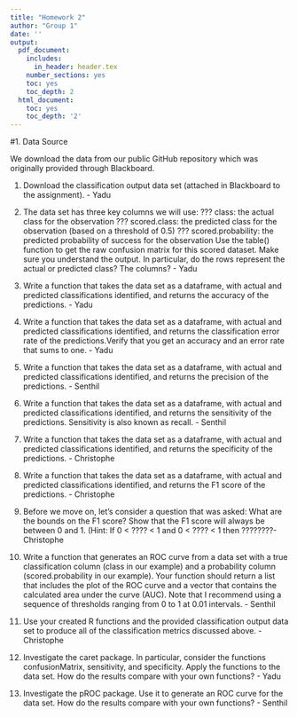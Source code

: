 ```yaml
---
title: "Homework 2"
author: "Group 1"
date: ''
output:
  pdf_document:
    includes:
      in_header: header.tex
    number_sections: yes
    toc: yes
    toc_depth: 2
  html_document:
    toc: yes
    toc_depth: '2'
---
```


\begin{center}
\bigskip
\bigskip
\bigskip
Prepared for:\\
\medskip
Dr. Nathan Bastian\\
\smallskip
City University of New York, School of Professional Studies - Data 621\\
\bigskip
Prepared by:\\
\medskip
Group 1\\ 
\medskip
Senthil Dhanapal\\ 
\smallskip
Yadu Chittampalli\\
\smallskip
Christophe Hunt\\  

\end{center}

#1. Data Source 

We download the data from our public GitHub repository which was originally provided through Blackboard. 

1. Download the classification output data set (attached in Blackboard to the assignment). - Yadu

2. The data set has three key columns we will use:
??? class: the actual class for the observation
??? scored.class: the predicted class for the observation (based on a threshold of 0.5)
??? scored.probability: the predicted probability of success for the observation
Use the table() function to get the raw confusion matrix for this scored dataset. Make sure you understand
the output. In particular, do the rows represent the actual or predicted class? The columns? - Yadu

3. Write a function that takes the data set as a dataframe, with actual and predicted classifications identified,
and returns the accuracy of the predictions. - Yadu 

4. Write a function that takes the data set as a dataframe, with actual and predicted classifications identified,
and returns the classification error rate of the predictions.Verify that you get an accuracy and an error rate that sums to one. - Yadu 

5. Write a function that takes the data set as a dataframe, with actual and predicted classifications identified,
and returns the precision of the predictions. - Senthil

6. Write a function that takes the data set as a dataframe, with actual and predicted classifications identified,
and returns the sensitivity of the predictions. Sensitivity is also known as recall. - Senthil

7. Write a function that takes the data set as a dataframe, with actual and predicted classifications identified,
and returns the specificity of the predictions. - Christophe

8. Write a function that takes the data set as a dataframe, with actual and predicted classifications identified,
and returns the F1 score of the predictions. - Christophe

9. Before we move on, let's consider a question that was asked: What are the bounds on the F1 score? Show
that the F1 score will always be between 0 and 1. (Hint: If 0 < ???? < 1 and 0 < ???? < 1 then ????????- Christophe

10. Write a function that generates an ROC curve from a data set with a true classification column (class in our
example) and a probability column (scored.probability in our example). Your function should return a list
that includes the plot of the ROC curve and a vector that contains the calculated area under the curve
(AUC). Note that I recommend using a sequence of thresholds ranging from 0 to 1 at 0.01 intervals. - Senthil

11. Use your created R functions and the provided classification output data set to produce all of the
classification metrics discussed above. - Christophe

12. Investigate the caret package. In particular, consider the functions confusionMatrix, sensitivity, and
specificity. Apply the functions to the data set. How do the results compare with your own functions? - Yadu

13. Investigate the pROC package. Use it to generate an ROC curve for the data set. How do the results
compare with your own functions? - Senthil 
